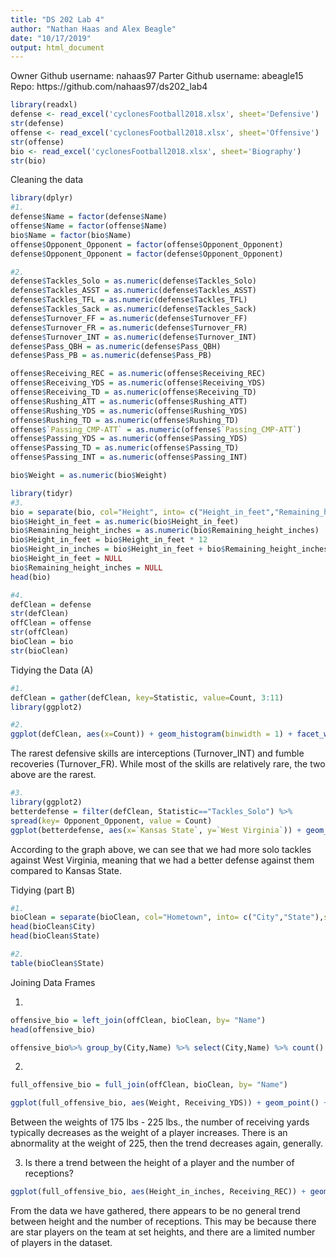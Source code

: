 ```yaml
---
title: "DS 202 Lab 4"
author: "Nathan Haas and Alex Beagle"
date: "10/17/2019"
output: html_document
---
```


Owner Github username: nahaas97
Parter Github username: abeagle15
Repo: https://github.com/nahaas97/ds202_lab4

```r
library(readxl)
defense <- read_excel('cyclonesFootball2018.xlsx', sheet='Defensive')
str(defense)
offense <- read_excel('cyclonesFootball2018.xlsx', sheet='Offensive')
str(offense)
bio <- read_excel('cyclonesFootball2018.xlsx', sheet='Biography')
str(bio)
```
Cleaning the data
```r
library(dplyr)
#1.
defense$Name = factor(defense$Name)
offense$Name = factor(offense$Name)
bio$Name = factor(bio$Name)
offense$Opponent_Opponent = factor(offense$Opponent_Opponent)
defense$Opponent_Opponent = factor(defense$Opponent_Opponent)

#2.
defense$Tackles_Solo = as.numeric(defense$Tackles_Solo)
defense$Tackles_ASST = as.numeric(defense$Tackles_ASST)
defense$Tackles_TFL = as.numeric(defense$Tackles_TFL)
defense$Tackles_Sack = as.numeric(defense$Tackles_Sack)
defense$Turnover_FF = as.numeric(defense$Turnover_FF)
defense$Turnover_FR = as.numeric(defense$Turnover_FR)
defense$Turnover_INT = as.numeric(defense$Turnover_INT)
defense$Pass_QBH = as.numeric(defense$Pass_QBH)
defense$Pass_PB = as.numeric(defense$Pass_PB)

offense$Receiving_REC = as.numeric(offense$Receiving_REC)
offense$Receiving_YDS = as.numeric(offense$Receiving_YDS)
offense$Receiving_TD = as.numeric(offense$Receiving_TD)
offense$Rushing_ATT = as.numeric(offense$Rushing_ATT)
offense$Rushing_YDS = as.numeric(offense$Rushing_YDS)
offense$Rushing_TD = as.numeric(offense$Rushing_TD)
offense$`Passing_CMP-ATT` = as.numeric(offense$`Passing_CMP-ATT`)
offense$Passing_YDS = as.numeric(offense$Passing_YDS)
offense$Passing_TD = as.numeric(offense$Passing_TD)
offense$Passing_INT = as.numeric(offense$Passing_INT)

bio$Weight = as.numeric(bio$Weight)

library(tidyr)
#3.
bio = separate(bio, col="Height", into= c("Height_in_feet","Remaining_height_inches"),sep="-")
bio$Height_in_feet = as.numeric(bio$Height_in_feet)
bio$Remaining_height_inches = as.numeric(bio$Remaining_height_inches)
bio$Height_in_feet = bio$Height_in_feet * 12
bio$Height_in_inches = bio$Height_in_feet + bio$Remaining_height_inches
bio$Height_in_feet = NULL
bio$Remaining_height_inches = NULL
head(bio)

#4.
defClean = defense
str(defClean)
offClean = offense
str(offClean)
bioClean = bio
str(bioClean)
```


Tidying the Data (A)
```r
#1.
defClean = gather(defClean, key=Statistic, value=Count, 3:11)
library(ggplot2)

#2.
ggplot(defClean, aes(x=Count)) + geom_histogram(binwidth = 1) + facet_wrap(~Statistic) + labs(title="Count per defensive statistic", x="Number per player", y="Count")

```

The rarest defensive skills are interceptions (Turnover_INT) and fumble recoveries (Turnover_FR). While most of the skills are relatively rare, the two above are the rarest.


```r
#3.
library(ggplot2)
betterdefense = filter(defClean, Statistic=="Tackles_Solo") %>%
spread(key= Opponent_Opponent, value = Count)
ggplot(betterdefense, aes(x=`Kansas State`, y=`West Virginia`)) + geom_point() + labs(title = "Solo tackles against Kansas State and West Virginia", x="Solo Tackles against Kansas State", y="Solo Tackles against West Virginia")

```

According to the graph above, we can see that we had more solo tackles against West Virginia, meaning that we had a better defense against them compared to Kansas State.

Tidying (part B)

```r
#1.
bioClean = separate(bioClean, col="Hometown", into= c("City","State"),sep=",")
head(bioClean$City)
head(bioClean$State)

#2.
table(bioClean$State)
```

Joining Data Frames

1. 
```r
offensive_bio = left_join(offClean, bioClean, by= "Name")
head(offensive_bio)

offensive_bio%>% group_by(City,Name) %>% select(City,Name) %>% count()
```
2.
```r
full_offensive_bio = full_join(offClean, bioClean, by= "Name")

ggplot(full_offensive_bio, aes(Weight, Receiving_YDS)) + geom_point() + labs(title="Number of Receiving Yards by Weight", x="Weight (lbs)",y="Receiving Yards")
```


Between the weights of 175 lbs - 225 lbs., the number of receiving yards typically decreases as the weight of a player increases. There is an abnormality at the weight of 225, then the trend decreases again, generally.


3.
Is there a trend between the height of a player and the number of receptions?
```r
ggplot(full_offensive_bio, aes(Height_in_inches, Receiving_REC)) + geom_point(alpha=1/5) + labs(title="Number of Receptions by Height", x="Height (in)", y="Number of Receptions")
```

From the data we have gathered, there appears to be no general trend between height and the number of receptions. This may be because there are star players on the team at set heights, and there are a limited number of players in the dataset.

